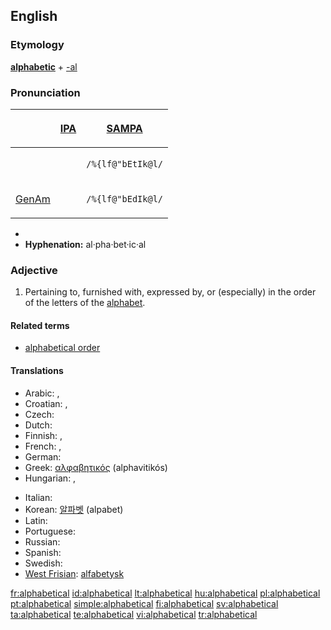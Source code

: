 ==English==

===Etymology===
'''[[alphabetic]]''' + [[-al]]

===Pronunciation===
{| border=1 cellpadding=5
! !! [[w:IPA|IPA]] !! [[w:SAMPA|SAMPA]]
|-
!
| {{IPAchar|/ˌælfəˈbɛtɪkəl/}} || <tt>/%{lf@"bEtIk@l/</tt>
|-
! [[GenAm]]
| {{IPAchar|/ˌælfəˈbɛdɪkəl/}} || <tt>/%{lf@"bEdIk@l/</tt>
|}
* {{audio|en-us-alphabetical.ogg|Audio (US)}}
* '''Hyphenation:''' al·pha·bet·ic·al

===Adjective===
{{infl|en|adjective}}

# Pertaining to, furnished with, expressed by, or (especially) in the order of the letters of the [[alphabet]].
<!-- modified Webster 1913 def -->

====Related terms====
* [[alphabetical order]]

====Translations====
{{trans-top|in the order of the letters of the alphabet}}
* Arabic: {{Arab|[[الفبائي|ألِفْبَائِيّ]]}} {{IPAchar|(’alifbá’i)}}, {{Arab|[[ابجدي|أبجَدِيّ]]}} {{IPAchar|(’abjádi)}}
* Croatian: {{t-|hr|abecedni}}, {{t-|hr|alfabetski}}
* Czech: {{t+|cs|abecední|m}}
* Dutch: {{t+|nl|alfabetisch}}
* Finnish: {{t+|fi|aakkoset|alt=aakkos-}}, {{t+|fi|aakkosellinen}}
* French: {{t+|fr|alphabétique}}, {{t+|fr|abécédaire}}
* German: {{t|de|alphabetisch}}
* Greek: [[αλφαβητικός]] (alphavitikós)
* Hungarian: {{t|hu|alfabetikus}}, {{t|hu|ábécérendi}}
{{trans-mid}}
* Italian: {{t+|it|alfabetico}}
* Korean: [[알파벳]] (alpabet)
* Latin: {{t|la|abecedarius}}
* Portuguese: {{t+|pt|alfabético}}
* Russian: {{t+|ru|алфавитный|tr=alfavítnyj|sc=Cyrl}}
* Spanish: {{t-|es|alfabético}}
* Swedish: {{t|sv|alfabetisk}}
* [[West Frisian]]: [[alfabetysk]]
{{trans-bottom}}

[[fr:alphabetical]]
[[id:alphabetical]]
[[lt:alphabetical]]
[[hu:alphabetical]]
[[pl:alphabetical]]
[[pt:alphabetical]]
[[simple:alphabetical]]
[[fi:alphabetical]]
[[sv:alphabetical]]
[[ta:alphabetical]]
[[te:alphabetical]]
[[vi:alphabetical]]
[[tr:alphabetical]]